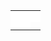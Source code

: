 {{en/scenarios by size}}

{|
|-

|style="border:none;background:white"|
{{en/Scenario/Water and Mountains}}

|style="border:none;background:white"|
{{en/Scenario/Florida}}

|style="border:none;background:white"|
{{en/Scenario/Iceland}}

|-
|style="border:none;background:white"|
{{en/Scenario/Kloof}}

|style="border:none;background:white"|
{{en/Scenario/German Reunification}}

|style="border:none;background:white"|
{{en/Scenario/New Industries 2}}

|-
|style="border:none;background:white"|
{{en/Scenario/The Barrens}}

|style="border:none;background:white"|
{{en/Scenario/Flevoland}}

|style="border:none;background:white"|
{{en/Scenario/Elephant}}

|-
|style="border:none;background:white"|
{{en/Scenario/South West France}}

|style="border:none;background:white"|
{{en/Scenario/UltimaV Britannia}}

|-
|style="border:none;background:white"|
{{en/Scenario/Stuttgart}}

|style="border:none;background:white"|
{{en/Scenario/France}}

|}